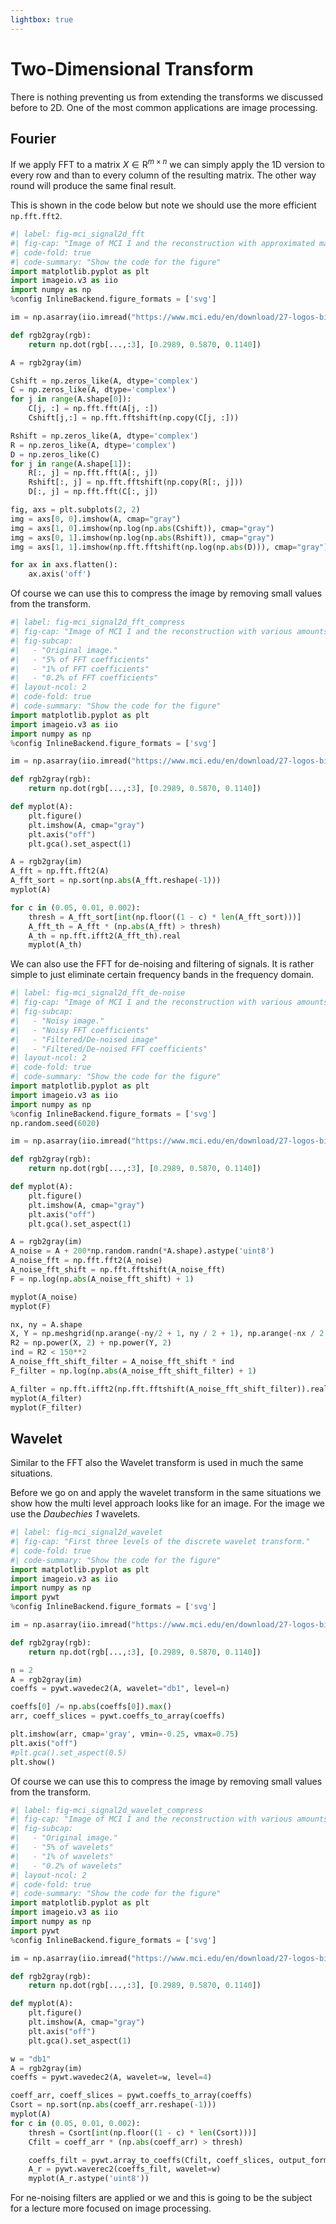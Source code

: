 ```yaml
---
lightbox: true
---
```

# Two-Dimensional Transform {#sec-signal-2d}

There is nothing preventing us from extending the transforms we discussed before to 2D. 
One of the most common applications are image processing.

## Fourier 
If we apply FFT to a matrix $X\in\mathrm{R}^{m\times n}$ we can simply apply the 1D version to every row and than to every column of the resulting matrix.
The other way round will produce the same final result.

This is shown in the code below but note we should use the more efficient `np.fft.fft2`.

```python
#| label: fig-mci_signal2d_fft
#| fig-cap: "Image of MCI I and the reconstruction with approximated matrix."
#| code-fold: true
#| code-summary: "Show the code for the figure"
import matplotlib.pyplot as plt
import imageio.v3 as iio
import numpy as np
%config InlineBackend.figure_formats = ['svg']

im = np.asarray(iio.imread("https://www.mci.edu/en/download/27-logos-bilder?download=618:mci-eu-web"))

def rgb2gray(rgb):
    return np.dot(rgb[...,:3], [0.2989, 0.5870, 0.1140])

A = rgb2gray(im)

Cshift = np.zeros_like(A, dtype='complex')
C = np.zeros_like(A, dtype='complex')
for j in range(A.shape[0]):
    C[j, :] = np.fft.fft(A[j, :])
    Cshift[j,:] = np.fft.fftshift(np.copy(C[j, :]))

Rshift = np.zeros_like(A, dtype='complex')
R = np.zeros_like(A, dtype='complex')
D = np.zeros_like(C)
for j in range(A.shape[1]):
    R[:, j] = np.fft.fft(A[:, j])
    Rshift[:, j] = np.fft.fftshift(np.copy(R[:, j]))
    D[:, j] = np.fft.fft(C[:, j])

fig, axs = plt.subplots(2, 2)
img = axs[0, 0].imshow(A, cmap="gray")
img = axs[1, 0].imshow(np.log(np.abs(Cshift)), cmap="gray")
img = axs[0, 1].imshow(np.log(np.abs(Rshift)), cmap="gray")
img = axs[1, 1].imshow(np.fft.fftshift(np.log(np.abs(D))), cmap="gray")

for ax in axs.flatten():
    ax.axis('off')
```

Of course we can use this to compress the image by removing small values from the transform. 

```python
#| label: fig-mci_signal2d_fft_compress
#| fig-cap: "Image of MCI I and the reconstruction with various amounts of FFT coefficients left."
#| fig-subcap:
#|   - "Original image."
#|   - "5% of FFT coefficients"
#|   - "1% of FFT coefficients"
#|   - "0.2% of FFT coefficients"
#| layout-ncol: 2
#| code-fold: true
#| code-summary: "Show the code for the figure"
import matplotlib.pyplot as plt
import imageio.v3 as iio
import numpy as np
%config InlineBackend.figure_formats = ['svg']

im = np.asarray(iio.imread("https://www.mci.edu/en/download/27-logos-bilder?download=618:mci-eu-web"))

def rgb2gray(rgb):
    return np.dot(rgb[...,:3], [0.2989, 0.5870, 0.1140])

def myplot(A):
    plt.figure()
    plt.imshow(A, cmap="gray")
    plt.axis("off")
    plt.gca().set_aspect(1)

A = rgb2gray(im)
A_fft = np.fft.fft2(A)
A_fft_sort = np.sort(np.abs(A_fft.reshape(-1)))
myplot(A)

for c in (0.05, 0.01, 0.002):
    thresh = A_fft_sort[int(np.floor((1 - c) * len(A_fft_sort)))]
    A_fft_th = A_fft * (np.abs(A_fft) > thresh)
    A_th = np.fft.ifft2(A_fft_th).real
    myplot(A_th)

```

We can also use the FFT for de-noising and filtering of signals.
It is rather simple to just eliminate certain frequency bands in the frequency domain. 

```python
#| label: fig-mci_signal2d_fft_de-noise
#| fig-cap: "Image of MCI I and the reconstruction with various amounts of FFT coefficients left."
#| fig-subcap:
#|   - "Noisy image."
#|   - "Noisy FFT coefficients"
#|   - "Filtered/De-noised image"
#|   - "Filtered/De-noised FFT coefficients"
#| layout-ncol: 2
#| code-fold: true
#| code-summary: "Show the code for the figure"
import matplotlib.pyplot as plt
import imageio.v3 as iio
import numpy as np
%config InlineBackend.figure_formats = ['svg']
np.random.seed(6020)

im = np.asarray(iio.imread("https://www.mci.edu/en/download/27-logos-bilder?download=618:mci-eu-web"))

def rgb2gray(rgb):
    return np.dot(rgb[...,:3], [0.2989, 0.5870, 0.1140])

def myplot(A):
    plt.figure()
    plt.imshow(A, cmap="gray")
    plt.axis("off")
    plt.gca().set_aspect(1)

A = rgb2gray(im)
A_noise = A + 200*np.random.randn(*A.shape).astype('uint8')
A_noise_fft = np.fft.fft2(A_noise)
A_noise_fft_shift = np.fft.fftshift(A_noise_fft)
F = np.log(np.abs(A_noise_fft_shift) + 1)

myplot(A_noise)
myplot(F)

nx, ny = A.shape
X, Y = np.meshgrid(np.arange(-ny/2 + 1, ny / 2 + 1), np.arange(-nx / 2 + 1, nx / 2 + 1))
R2 = np.power(X, 2) + np.power(Y, 2)
ind = R2 < 150**2
A_noise_fft_shift_filter = A_noise_fft_shift * ind
F_filter = np.log(np.abs(A_noise_fft_shift_filter) + 1)

A_filter = np.fft.ifft2(np.fft.fftshift(A_noise_fft_shift_filter)).real
myplot(A_filter)
myplot(F_filter)
```

## Wavelet 

Similar to the FFT also the Wavelet transform is used in much the same situations.

Before we go on and apply the wavelet transform in the same situations we show how the multi level approach looks like for an image.
For the image we use the _Daubechies 1_ wavelets.

```python
#| label: fig-mci_signal2d_wavelet
#| fig-cap: "First three levels of the discrete wavelet transform."
#| code-fold: true
#| code-summary: "Show the code for the figure"
import matplotlib.pyplot as plt
import imageio.v3 as iio
import numpy as np
import pywt
%config InlineBackend.figure_formats = ['svg']

im = np.asarray(iio.imread("https://www.mci.edu/en/download/27-logos-bilder?download=618:mci-eu-web"))

def rgb2gray(rgb):
    return np.dot(rgb[...,:3], [0.2989, 0.5870, 0.1140])

n = 2
A = rgb2gray(im)
coeffs = pywt.wavedec2(A, wavelet="db1", level=n)

coeffs[0] /= np.abs(coeffs[0]).max()
arr, coeff_slices = pywt.coeffs_to_array(coeffs)

plt.imshow(arr, cmap='gray', vmin=-0.25, vmax=0.75)
plt.axis("off")
#plt.gca().set_aspect(0.5)
plt.show()
```

Of course we can use this to compress the image by removing small values from the transform. 

```python
#| label: fig-mci_signal2d_wavelet_compress
#| fig-cap: "Image of MCI I and the reconstruction with various amounts of wavelets."
#| fig-subcap:
#|   - "Original image."
#|   - "5% of wavelets"
#|   - "1% of wavelets"
#|   - "0.2% of wavelets"
#| layout-ncol: 2
#| code-fold: true
#| code-summary: "Show the code for the figure"
import matplotlib.pyplot as plt
import imageio.v3 as iio
import numpy as np
import pywt
%config InlineBackend.figure_formats = ['svg']

im = np.asarray(iio.imread("https://www.mci.edu/en/download/27-logos-bilder?download=618:mci-eu-web"))

def rgb2gray(rgb):
    return np.dot(rgb[...,:3], [0.2989, 0.5870, 0.1140])

def myplot(A):
    plt.figure()
    plt.imshow(A, cmap="gray")
    plt.axis("off")
    plt.gca().set_aspect(1)

w = "db1"
A = rgb2gray(im)
coeffs = pywt.wavedec2(A, wavelet=w, level=4)

coeff_arr, coeff_slices = pywt.coeffs_to_array(coeffs)
Csort = np.sort(np.abs(coeff_arr.reshape(-1)))
myplot(A)
for c in (0.05, 0.01, 0.002):
    thresh = Csort[int(np.floor((1 - c) * len(Csort)))]
    Cfilt = coeff_arr * (np.abs(coeff_arr) > thresh)

    coeffs_filt = pywt.array_to_coeffs(Cfilt, coeff_slices, output_format='wavedec2')
    A_r = pywt.waverec2(coeffs_filt, wavelet=w)
    myplot(A_r.astype('uint8'))

```

For ne-noising filters are applied or we and this is going to be the subject for a lecture more focused on image processing.